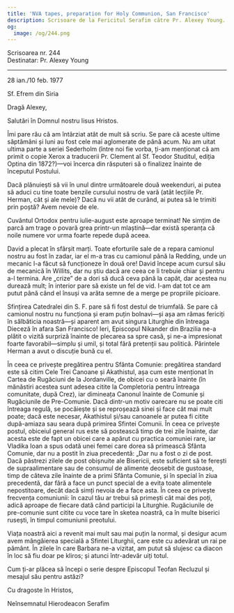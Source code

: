 ```yaml
---
title: 'NVA tapes, preparation for Holy Communion, San Francisco'
description: Scrisoare de la Fericitul Serafim către Pr. Alexey Young.
og:
  image: /og/244.png
---
```


<div style={{textAlign:'right', fontFamily:'monospace'}}>Scrisoarea nr. 244</div>
<div style={{textAlign:'left', fontFamily:'monospace'}}>Destinatar: Pr. Alexey Young</div>

---

28 ian./10 feb. 1977

Sf. Efrem din Siria

Dragă Alexey,

Salutări în Domnul nostru Iisus Hristos.

Îmi pare rău că am întârziat atât de mult să scriu. Se pare că aceste ultime săptămâni și luni au fost cele mai aglomerate de până acum. Nu am uitat ultima parte a seriei Sederholm (între noi fie vorba, ți-am menționat că am primit o copie Xerox a traducerii Pr. Clement al Sf. Teodor Studitul, ediția Optina din 1872?)—voi încerca din răsputeri să o finalizez înainte de începutul Postului.

Dacă plănuiești să vii în unul dintre următoarele două weekenduri, ai putea să aduci cu tine toate benzile cursului nostru de vară (atât lecțiile Pr. Herman, cât și ale mele)? Dacă nu vii atât de curând, ai putea să le trimiti prin poștă? Avem nevoie de ele.

Cuvântul Ortodox pentru iulie-august este aproape terminat! Ne simțim de parcă am trage o povară grea printr-un mlaștină—dar există speranța că noile numere vor urma foarte repede după aceea.

David a plecat în sfârșit marți. Toate eforturile sale de a repara camionul nostru au fost în zadar, iar el m-a tras cu camionul până la Redding, unde un mecanic l-a făcut să funcționeze în două ore! David începe acum cursul său de mecanică în Willits, dar nu știu dacă are ceea ce îi trebuie chiar și pentru a-l termina. Are „crize” de a dori să ducă ceva până la capăt, dar acestea nu durează mult; în interior pare să existe un fel de vid. I-am dat tot ce am putut până când el însuși va arăta semne de a merge pe propriile picioare.

Sfințirea Catedralei din S. F. pare să fi fost destul de triumfală. Se pare că camionul nostru nu funcționa și eram puțin bolnavi—și așa am rămas fericiți în sălbăticia noastră—și aparent am avut singura Liturghie din întreaga Dieceză în afara San Francisco! Ieri, Episcopul Nikander din Brazilia ne-a plătit o vizită surpriză înainte de plecarea sa spre casă, și ne-a impresionat foarte favorabil—simplu și umil, și total fără pretenții sau politică. Părintele Herman a avut o discuție bună cu el.

În ceea ce privește pregătirea pentru Sfânta Comunie: pregătirea standard este să citim Cele Trei Canoane și Akathistul, așa cum este menționat în Cartea de Rugăciuni de la Jordanville, de obicei cu o seară înainte (în mănăstiri acestea sunt adesea citite la Completoria pentru întreaga comunitate, după Crez), iar dimineața Canonul înainte de Comunie și Rugăciunile de Pre-Comunie. Dacă dintr-un motiv oarecare nu se poate citi întreaga regulă, se pocăiește și se reproșează sinei și face cât mai mult poate; dacă este necesar, Akathistul și/sau canoanele ar putea fi citite după-amiaza sau seara după primirea Sfintei Comunii. În ceea ce privește postul, obiceiul general rus este să postească timp de trei zile înainte, dar acesta este de fapt un obicei care a apărut cu practica comuniei rare, iar Vladika Ioan a spus odată unei femei care dorea să primească Sfânta Comunie, dar nu a postit în ziua precedentă: „Dar nu a fost o zi de post. Dacă păstrezi zilele de post obișnuite ale Bisericii, este suficient să te ferești de supraalimentare sau de consumul de alimente deosebit de gustoase, timp de câteva zile înainte de a primi Sfânta Comunie, și în special în ziua precedentă, dar fără a face un punct special de a evita toate alimentele nepostitoare, decât dacă simți nevoia de a face asta. În ceea ce privește frecvența comuniunii: în cazul tău ar trebui să primești cât mai des poți, adică aproape de fiecare dată când participi la Liturghie. Rugăciunile de pre-comunie sunt citite cu voce tare în sketea noastră, ca în multe biserici rusești, în timpul comuniunii preotului.

Viața noastră aici a revenit mai mult sau mai puțin la normal, și desigur acum avem mângâierea specială a Sfintei Liturghii, care este cu adevărat un rai pe pământ. În zilele în care Barbara ne-a vizitat, am putut să slujesc ca diacon în loc să fiu doar pe kliros; și atunci într-adevăr uiți totul.

Cum ți-ar plăcea să începi o serie despre Episcopul Teofan Recluzul și mesajul său pentru astăzi?

Cu dragoste în Hristos,

Neînsemnatul Hierodeacon Serafim
